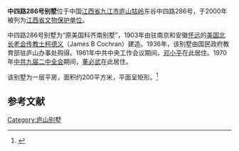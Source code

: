 {{文物保护单位
| 级别 = 省级
| 省区市 = 江西省
| 图片 = 中四路286号别墅 2017-08-08 02.jpg
| 名称 = 中四路286号别墅
| 编号 = 
| 分类 = 近现代重要史迹及代表性建筑
| 所在 = [[庐山|庐山]]
| 时代 = 1903年
| 登录 = 2000年7月25日
}}
'''中四路286号别墅'''位于中国[[江西省|江西省]][[九江市|九江市]][[庐山|庐山]][[牯岭|牯岭]]东谷中四路286号，于2000年被列为[[江西省文物保护单位|江西省文物保护单位]]。

中四路286号别墅为“原美国科齐南别墅”，1903年由驻南京和安徽[[怀远|怀远]]的[[美国|美国]][[北长老会|北长老会]][[传教士|传教士]][[柯德义|柯德义]]（James B Cochran）建造。1936年，该别墅由国民政府教育部驻庐山办事处购得。1961年中共中央工作会议期间，[[邓小平|邓小平]]在此居住。1970年[[中共九届二中全会|中共九届二中全会]]期间，[[董必武|董必武]]在此居住。

该别墅为一层平房，面积约200平方米，平面呈矩形。<ref>{{Cite book |title=庐山旅游全书 |author=方国权, 苏茂, 方淳 |publisher=江西美术出版社 |year=2004 |pages=170-171 |isbn=7-80690-400-X}}</ref>

==参考文献==
{{reflist}}
 
{{DEFAULTSORT:Z}}
[[Category:庐山别墅|Category:庐山别墅]]
{{文物保护单位小作品}}